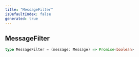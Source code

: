```yaml
---
title: "MessageFilter"
isDefaultIndex: false
generated: true
---
```



<!-- This file was generated from the CommandKit source. Do not modify. Instead, re-run the "docgen" script -->


## MessageFilter

<GenerationInfo sourceFile="packages/ai/src/types.ts" sourceLine="7" packageName="@commandkit/ai" />



```ts title="Signature"
type MessageFilter = (message: Message) => Promise<boolean>
```
